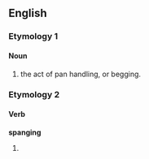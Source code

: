 ==English==

===Etymology 1===
{{blend|spare|changing}}

====Noun====
{{en-noun|-}}

# the act of pan handling, or begging.

===Etymology 2===

====Verb====
'''spanging'''

# {{present participle of|[[spang]]}}